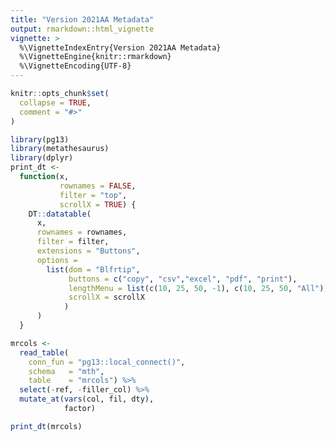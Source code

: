 ```yaml
---
title: "Version 2021AA Metadata"
output: rmarkdown::html_vignette
vignette: >
  %\VignetteIndexEntry{Version 2021AA Metadata}
  %\VignetteEngine{knitr::rmarkdown}
  %\VignetteEncoding{UTF-8}
---
```


```r
knitr::opts_chunk$set(
  collapse = TRUE,
  comment = "#>"
)
```

```r
library(pg13)
library(metathesaurus)
library(dplyr)
print_dt <-
  function(x,
           rownames = FALSE,
           filter = "top",
           scrollX = TRUE) {
    DT::datatable(
      x,
      rownames = rownames,
      filter = filter,
      extensions = "Buttons",
      options = 
        list(dom = "Blfrtip", 
             buttons = c("copy", "csv","excel", "pdf", "print"), 
             lengthMenu = list(c(10, 25, 50, -1), c(10, 25, 50, "All")),
             scrollX = scrollX
            )
      )
  }
```


```r
mrcols <- 
  read_table(
    conn_fun = "pg13::local_connect()",
    schema   = "mth",
    table    = "mrcols") %>%
  select(-ref, -filler_col) %>%
  mutate_at(vars(col, fil, dty),
            factor)
```

```r
print_dt(mrcols)
```

